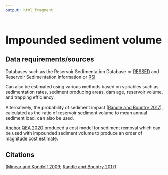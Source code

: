 ```yaml
---
output: html_fragment
---
```


<style type="text/css">
  h1{
  font-size: 2.5em;
}
</style>


# Impounded sediment volume 

## Data requirements/sources
Databases such as the Reservoir Sedimentation Database or [RESSED](https://water.usgs.gov/osw/ressed/){target="_blank"} and Reservoir Sedimentation Information or [RSI](https://www.usbr.gov/tsc/techreferences/reservoir/ReservoirSedimentationTechGuide10_1982.pdf){target="_blank"}. 

Can also be estimated using various methods based on variables such as sedimentation rates, sediment producing areas, dam age, reservoir volume, and trapping efficiency.

Alternatively, the probability of sediment impact ([Randle and Bountry 2017](https://acwi.gov/sos/pubs/dam_removal_analysis_guidelines_for_sos_final_vote_2017_12_22_508.pdf){target="_blank"}), calculated as the ratio of reservoir sediment volume to mean annual sediment load, can also be used.
  
[Anchor QEA 2020](https://www.sedhyd.org/reservoir-sedimentation/Reservoir%20Sediment%20Removal%20Cost%20Model%20-%20Anchor%20QEA%20February%202020.pdf){target="_blank"} produced a cost model for sediment removal which can be used with impounded sediment volume to produce an order of magnitude cost estimate.

## Citations
([Minear and Kondolf 2009](https://agupubs.onlinelibrary.wiley.com/doi/full/10.1029/2007WR006703){target="_blank"}; [Randle and Bountry 2017](https://acwi.gov/sos/pubs/dam_removal_analysis_guidelines_for_sos_final_vote_2017_12_22_508.pdf){target="_blank"})